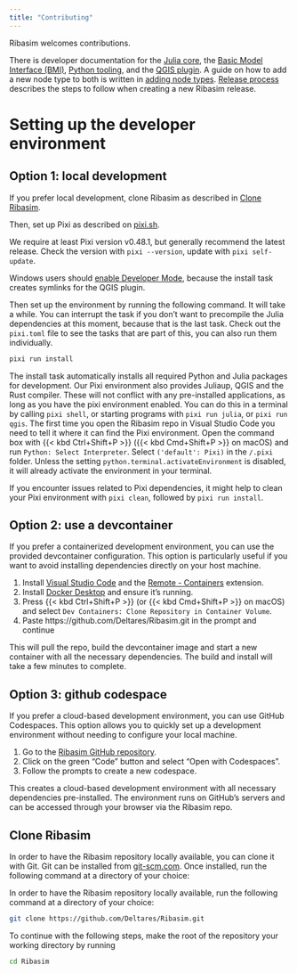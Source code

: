 ```yaml
---
title: "Contributing"
---
```


Ribasim welcomes contributions.

There is developer documentation for the [Julia core](/dev/core.qmd), the [Basic Model Interface (BMI)](/dev/bmi.qmd), [Python tooling](/dev/python.qmd), and the [QGIS plugin](/dev/qgis.qmd).
A guide on how to add a new node type to both is written in [adding node types](/dev/addnode.qmd).
[Release process](/dev/release.qmd) describes the steps to follow when creating a new Ribasim release.

# Setting up the developer environment

## Option 1: local development
If you prefer local development, clone Ribasim as described in [Clone Ribasim](#clone-ribasim).

Then, set up Pixi as described on [pixi.sh](https://pixi.sh/latest/).

We require at least Pixi version v0.48.1, but generally recommend the latest release.
Check the version with `pixi --version`, update with `pixi self-update`.

Windows users should [enable Developer Mode](https://learn.microsoft.com/en-us/windows/apps/get-started/enable-your-device-for-development#activate-developer-mode), because the install task creates symlinks for the QGIS plugin.

Then set up the environment by running the following command. It will take a while.
You can interrupt the task if you don't want to precompile the Julia dependencies at this moment, because that is the last task.
Check out the `pixi.toml` file to see the tasks that are part of this, you can also run them individually.

```sh
pixi run install
```

The install task automatically installs all required Python and Julia packages for development.
Our Pixi environment also provides Juliaup, QGIS and the Rust compiler.
These will not conflict with any pre-installed applications, as long as you have the pixi environment enabled.
You can do this in a terminal by calling `pixi shell`, or starting programs with `pixi run julia`, or `pixi run qgis`.
The first time you open the Ribasim repo in Visual Studio Code you need to tell it where it can find the Pixi environment.
Open the command box with {{< kbd Ctrl+Shift+P >}} ({{< kbd Cmd+Shift+P >}} on macOS) and run `Python: Select Interpreter`.
Select `('default': Pixi)` in the `/.pixi` folder.
Unless the setting `python.terminal.activateEnvironment` is disabled, it will already activate the environment in your terminal.

If you encounter issues related to Pixi dependencies, it might help to clean your Pixi environment with `pixi clean`, followed by `pixi run install`.

## Option 2: use a devcontainer
If you prefer a containerized development environment, you can use the provided devcontainer configuration. This option is particularly useful if you want to avoid installing dependencies directly on your host machine.

1. Install [Visual Studio Code](https://code.visualstudio.com/) and the [Remote - Containers](https://marketplace.visualstudio.com/items?itemName=ms-vscode-remote.remote-containers) extension.
2. Install [Docker Desktop](https://www.docker.com/products/docker-desktop/) and ensure it's running.
3. Press {{< kbd Ctrl+Shift+P >}} (or {{< kbd Cmd+Shift+P >}} on macOS) and select `Dev Containers: Clone Repository in Container Volume`.
4. Paste https://github.com/Deltares/Ribasim.git in the prompt and continue

This will pull the repo, build the devcontainer image and start a new container with all the necessary dependencies. The build and install will take a few minutes to complete.

## Option 3: github codespace
If you prefer a cloud-based development environment, you can use GitHub Codespaces. This option allows you to quickly set up a development environment without needing to configure your local machine.

1. Go to the [Ribasim GitHub repository](https://github.com/Deltares/Ribasim).
2. Click on the green "Code" button and select "Open with Codespaces".
3. Follow the prompts to create a new codespace.

This creates a cloud-based development environment with all necessary dependencies pre-installed. The environment runs on GitHub's servers and can be accessed through your browser via the Ribasim repo.

## Clone Ribasim

In order to have the Ribasim repository locally available, you can clone it with Git.
Git can be installed from [git-scm.com](https://git-scm.com/downloads).
Once installed, run the following command at a directory of your choice:

In order to have the Ribasim repository locally available, run the following command at a directory of your choice:

```sh
git clone https://github.com/Deltares/Ribasim.git
```

To continue with the following steps, make the root of the repository your working directory by running

```sh
cd Ribasim
```

